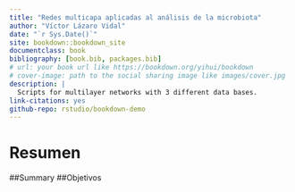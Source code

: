 ```yaml
--- 
title: "Redes multicapa aplicadas al análisis de la microbiota"
author: "Víctor Lázaro Vidal"
date: "`r Sys.Date()`"
site: bookdown::bookdown_site
documentclass: book
bibliography: [book.bib, packages.bib]
# url: your book url like https://bookdown.org/yihui/bookdown
# cover-image: path to the social sharing image like images/cover.jpg
description: |
  Scripts for multilayer networks with 3 different data bases.
link-citations: yes
github-repo: rstudio/bookdown-demo
---
```


# Resumen
##Summary
##Objetivos